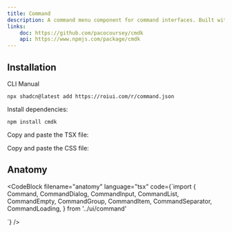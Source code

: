 ```yaml
---
title: Command
description: A command menu component for command interfaces. Built with cmdk.
links:
    doc: https://github.com/pacocoursey/cmdk
    api: https://www.npmjs.com/package/cmdk
---
```


<ComponentPreview name="command-demo" />

## Installation

<InstallationTabs>

<InstallationTabsList>
    <InstallationTabsTrigger value="cli">CLI</InstallationTabsTrigger>
    <InstallationTabsTrigger value="manual">Manual</InstallationTabsTrigger>
</InstallationTabsList>

<InstallationTabsContent value="cli">

```package-install
npx shadcn@latest add https://roiui.com/r/command.json
```

</InstallationTabsContent>

<InstallationTabsContent value="manual">

Install dependencies:

```package-install
npm install cmdk
```

Copy and paste the TSX file:

<ComponentSource
    src="registry/brook/ui/command/command.tsx"
    title="components/ui/command.tsx"
    collapsible={true}
/>

Copy and paste the CSS file:

<ComponentSource
    src="registry/brook/ui/command/command.module.css"
    title="components/ui/command.module.css"
    language="css"
    collapsible={true}
/>

</InstallationTabsContent>

</InstallationTabs>

## Anatomy

<CodeBlock
filename="anatomy"
  language="tsx"
  code={`import {
  Command,
  CommandDialog,
  CommandInput,
  CommandList,
  CommandEmpty,
  CommandGroup,
  CommandItem,
  CommandSeparator,
  CommandLoading,
} from '../ui/command'

<Command>
    <CommandInput />
    <CommandList>
        <CommandEmpty />
        <CommandGroup>
            <CommandItem />
            <CommandSeparator />
        </CommandGroup>
        <CommandLoading />
    </CommandList>
</Command>
`} />
